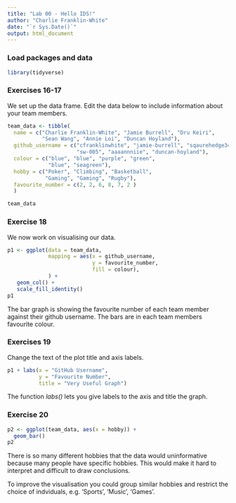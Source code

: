 ```yaml
---
title: "Lab 00 - Hello IDS!"
author: "Charlie Franklin-White"
date: "`r Sys.Date()`"
output: html_document
---
```


### Load packages and data

```r
library(tidyverse) 
```

### Exercises 16-17

We set up the data frame. Edit the data below to include information about your team members.

```r
team_data <- tibble(
  name = c("Charlie Franklin-White", "Jamie Burrell", "Dru Keiri", 
           "Sean Wang", "Annie Loi", "Duncan Hoyland"),
  github_username = c("cfranklinwhite", "jamie-burrell", "sqaurehedge34", 
                      "sw-005", "aaaannniie", "duncan-hoyland"), 
  colour = c("blue", "blue", "purple", "green", 
             "blue", "seagreen"),
  hobby = c("Poker", "Climbing", "Basketball", 
            "Gaming", "Gaming", "Rugby"),
  favourite_number = c(2, 2, 6, 8, 7, 2 )
  )

team_data
```

### Exercise 18

We now work on visualising our data. 

```r
p1 <- ggplot(data = team_data, 
             mapping = aes(x = github_username, 
                           y = favourite_number,
                           fill = colour), 
             ) +
   geom_col() +
   scale_fill_identity()
p1
```


The bar graph is showing the favourite number of each team member against their github username. The bars are in each team members favourite colour.

### Exercises 19

Change the text of the plot title and axis labels.

```r
p1 + labs(x = "GitHub Username", 
          y = "Favourite Number",
          title = "Very Useful Graph")
```

The function *labs()* lets you give labels to the axis and title the graph.

### Exercise 20

```r
p2 <- ggplot(team_data, aes(x = hobby)) +
  geom_bar()
p2
```

There is so many different hobbies that the data would uninformative because many people have specific hobbies. This would make it hard to interpret and difficult to draw conclusions. 

To improve the visualisation you could group similar hobbies and restrict the choice of indviduals, e.g. 'Sports', 'Music', 'Games'.
